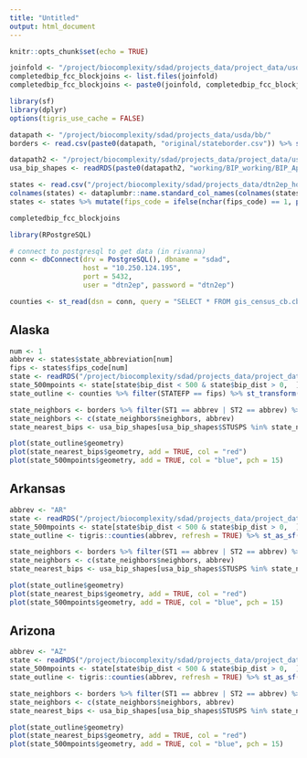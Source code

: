 ```yaml
---
title: "Untitled"
output: html_document
---
```


```r
knitr::opts_chunk$set(echo = TRUE)

joinfold <- "/project/biocomplexity/sdad/projects_data/project_data/usda/rural_broadband/working/state_blocks_centroids_bipdist_2011_16/"
completedbip_fcc_blockjoins <- list.files(joinfold)
completedbip_fcc_blockjoins <- paste0(joinfold, completedbip_fcc_blockjoins)

library(sf)
library(dplyr)
options(tigris_use_cache = FALSE)

datapath <- "/project/biocomplexity/sdad/projects_data/usda/bb/"
borders <- read.csv(paste0(datapath, "original/stateborder.csv")) %>% select(2:3)

datapath2 <- "/project/biocomplexity/sdad/projects_data/project_data/usda/rural_broadband/"
usa_bip_shapes <- readRDS(paste0(datapath2, "working/BIP_working/BIP_Approved.RDS"))

states <- read.csv("/project/biocomplexity/sdad/projects_data/dtn2ep_homedir_overflow/usastatefipscodes.csv",  colClasses = c(rep("character",6))) %>% select(1:3) 
colnames(states) <- dataplumbr::name.standard_col_names(colnames(states))
states <- states %>% mutate(fips_code = ifelse(nchar(fips_code) == 1, paste0("0", fips_code), fips_code)) 

completedbip_fcc_blockjoins
```


```r
library(RPostgreSQL)

# connect to postgresql to get data (in rivanna)
conn <- dbConnect(drv = PostgreSQL(), dbname = "sdad", 
                  host = "10.250.124.195", 
                  port = 5432, 
                  user = "dtn2ep", password = "dtn2ep")

counties <- st_read(dsn = conn, query = "SELECT * FROM gis_census_cb.cb_2016_us_county_500k")

```

## Alaska

```r
num <- 1
abbrev <- states$state_abbreviation[num]
fips <- states$fips_code[num]
state <- readRDS("/project/biocomplexity/sdad/projects_data/project_data/usda/rural_broadband/working/state_blocks_centroids_bipdist_2011_16/centroids_manip_AK.RDS")
state_500mpoints <- state[state$bip_dist < 500 & state$bip_dist > 0,  ]
state_outline <- counties %>% filter(STATEFP == fips) %>% st_transform(st_crs(usa_bip_shapes))

state_neighbors <- borders %>% filter(ST1 == abbrev | ST2 == abbrev) %>% mutate(neighbors = ifelse(ST1 == abbrev, as.character(ST2), as.character(ST1)))
state_neighbors <- c(state_neighbors$neighbors, abbrev)
state_nearest_bips <- usa_bip_shapes[usa_bip_shapes$STUSPS %in% state_neighbors,]

plot(state_outline$geometry)
plot(state_nearest_bips$geometry, add = TRUE, col = "red")
plot(state_500mpoints$geometry, add = TRUE, col = "blue", pch = 15)

```

## Arkansas

```r
abbrev <- "AR"
state <- readRDS("/project/biocomplexity/sdad/projects_data/project_data/usda/rural_broadband/working/state_blocks_centroids_bipdist_2011_16/centroids_manip_AR.RDS")
state_500mpoints <- state[state$bip_dist < 500 & state$bip_dist > 0,  ]
state_outline <- tigris::counties(abbrev, refresh = TRUE) %>% st_as_sf() %>% st_transform(st_crs(usa_bip_shapes))

state_neighbors <- borders %>% filter(ST1 == abbrev | ST2 == abbrev) %>% mutate(neighbors = ifelse(ST1 == abbrev, as.character(ST2), as.character(ST1)))
state_neighbors <- c(state_neighbors$neighbors, abbrev)
state_nearest_bips <- usa_bip_shapes[usa_bip_shapes$STUSPS %in% state_neighbors,]

plot(state_outline$geometry)
plot(state_nearest_bips$geometry, add = TRUE, col = "red")
plot(state_500mpoints$geometry, add = TRUE, col = "blue", pch = 15)

```

## Arizona

```r
abbrev <- "AZ"
state <- readRDS("/project/biocomplexity/sdad/projects_data/project_data/usda/rural_broadband/working/state_blocks_centroids_bipdist_2011_16/centroids_manip_AZ.RDS")
state_500mpoints <- state[state$bip_dist < 500 & state$bip_dist > 0,  ]
state_outline <- tigris::counties(abbrev, refresh = TRUE) %>% st_as_sf() %>% st_transform(st_crs(usa_bip_shapes))

state_neighbors <- borders %>% filter(ST1 == abbrev | ST2 == abbrev) %>% mutate(neighbors = ifelse(ST1 == abbrev, as.character(ST2), as.character(ST1)))
state_neighbors <- c(state_neighbors$neighbors, abbrev)
state_nearest_bips <- usa_bip_shapes[usa_bip_shapes$STUSPS %in% state_neighbors,]

plot(state_outline$geometry)
plot(state_nearest_bips$geometry, add = TRUE, col = "red")
plot(state_500mpoints$geometry, add = TRUE, col = "blue", pch = 15)
```


